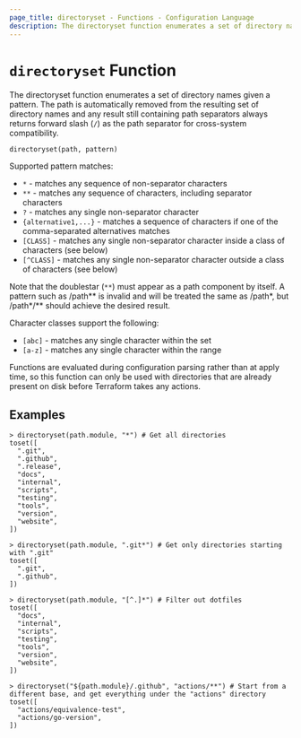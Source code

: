 ```yaml
---
page_title: directoryset - Functions - Configuration Language
description: The directoryset function enumerates a set of directory names given a pattern.
---
```


# `directoryset` Function

The directoryset function enumerates a set of directory names given a pattern.
The path is automatically removed from the resulting set of directory names and
any result still containing path separators always returns forward slash (`/`)
as the path separator for cross-system compatibility.

```hcl
directoryset(path, pattern)
```

Supported pattern matches:

- `*` - matches any sequence of non-separator characters
- `**` - matches any sequence of characters, including separator characters
- `?` - matches any single non-separator character
- `{alternative1,...}` - matches a sequence of characters if one of the comma-separated alternatives matches
- `[CLASS]` - matches any single non-separator character inside a class of characters (see below)
- `[^CLASS]` - matches any single non-separator character outside a class of characters (see below)

Note that the doublestar (`**`) must appear as a path component by itself. A
pattern such as /path\*\* is invalid and will be treated the same as /path\*, but
/path\*/\*\* should achieve the desired result.

Character classes support the following:

- `[abc]` - matches any single character within the set
- `[a-z]` - matches any single character within the range

Functions are evaluated during configuration parsing rather than at apply time,
so this function can only be used with directories that are already present on
disk before Terraform takes any actions.

## Examples

```
> directoryset(path.module, "*") # Get all directories
toset([
  ".git",
  ".github",
  ".release",
  "docs",
  "internal",
  "scripts",
  "testing",
  "tools",
  "version",
  "website",
])

> directoryset(path.module, ".git*") # Get only directories starting with ".git"
toset([
  ".git",
  ".github",
])

> directoryset(path.module, "[^.]*") # Filter out dotfiles
toset([
  "docs",
  "internal",
  "scripts",
  "testing",
  "tools",
  "version",
  "website",
])

> directoryset("${path.module}/.github", "actions/**") # Start from a different base, and get everything under the "actions" directory
toset([
  "actions/equivalence-test",
  "actions/go-version",
])
```
